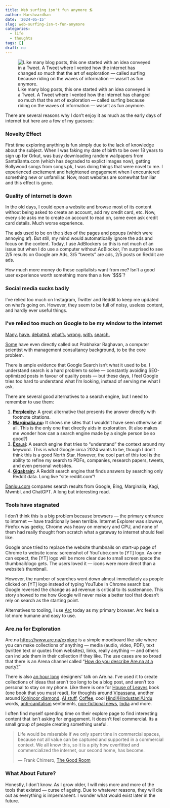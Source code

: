 ```yaml
---
title: Web surfing isn't fun anymore 🏄
author: Harshvardhan
date: '2024-05-15'
slug: web-surfing-isn-t-fun-anymore
categories:
  - life
  - thoughts
tags: []
draft: no
---
```


![Like many blog posts, this one started with an idea conveyed in a Tweet. A Tweet where I vented how the internet has changed so much that the art of exploration --- called surfing because riding on the waves of information --- wasn't as fun anymore.](images/tweet.png)

There are several reasons why I don't enjoy it as much as the early days of internet but here are a few of my guesses:

### **Novelty Effect**

First time exploring anything is fun simply due to the lack of knowledge about the subject.
When I was faking my date of birth to be over 18 years to sign up for Orkut, was busy downloading random wallpapers from SantaBanta.com (which has degraded to explict images now), getting Bollywood songs from songs.pk, I was doing things that were novel to me.
I experienced excitement and heightened engagement when I encountered something new or unfamiliar.
Now, most websites are somewhat familiar and this effect is gone.

### **Quality of internet is down**

In the old days, I could open a website and browse most of its content without being asked to create an account, add my credit card, etc.
Now, every site asks me to create an account to read on, some even ask credit card details.
Much worse experience.

The ads used to be on the sides of the pages and popups (which were annoying af).
But still, my mind would automatically ignore the ads and focus on the content.
Today, I use AdBlockers so this is not much of an issue but when I do use a computer without AdBlocker, I'm surprised to see 2/5 results on Google are Ads, 3/5 "tweets" are ads, 2/5 posts on Reddit are ads.

How much more money do these capitalists want from me?
Isn't a good user experience worth something more than a few \`\$\$\$\`?

### Social media sucks badly

I've relied too much on Instagram, Twitter and Reddit to keep me updated on what's going on.
However, they seem to be full of noisy, useless content, and hardly ever useful things.

### **I've relied too much on Google to be my window to the internet**

[Many.](https://dkb.blog/p/google-search-is-dying)
[have.](https://twitter.com/mwseibel/status/1477701120319361026)
[debated.](https://www.reddit.com/r/google/comments/gvdsu1/entire_google_search_result_pages_are_now_ads/)
[what's.](https://aftermath.site/the-internet-is-full-of-ai-dogshit)
[wrong.](https://docs.sendwithses.com/random-stuff/the-internet-is-an-seo-landfill)
[with.](https://www.theatlantic.com/technology/archive/2017/03/how-the-like-button-ruined-the-internet/519795/?single_page=true)
[search.](https://news.ycombinator.com/item?id=29392702)

[Some](https://www.wheresyoured.at/the-men-who-killed-google/?curius=2922) have even directly called out Prabhakar Raghavan, a computer scientist with management consultancy background, to be the core problem.

There is ample evidence that Google Search isn't what it used to be.
I understand search is a hard problem to solve --- constantly avoiding SEO-optimized posts in favour of quality posts --- but these days, I feel Google tries too hard to understand what I'm looking, instead of serving me what I ask.

There are several good alternatives to a search engine, but I need to remember to use them:

1.  [**Perplexity**](https://www.perplexity.ai/)**:** A great alternative that presents the answer directly with footnote citations.
2.  [**Marginalia.nu**](https://search.marginalia.nu/)**:** It shows me sites that I wouldn't have seen otherwise at all. This is the only one that directly aids in exploration. (It also makes me wonder how can a search engine made by a single person be so good?)
3.  [**Exa.ai**](https://exa.ai/)**:** A search engine that tries to "understand" the context around my keyword. This is what Google circa 2024 wants to be, though I don't think this is a good North Star. However, the cool part of this tool is the ability to refine my search to PDFs, companies, research papers, tweets, and even personal websites.
4.  [**Gigabrain**](https://thegigabrain.com/)**:** A Reddit search engine that finds answers by searching only Reddit data. Long live "site:reddit.com"!

[Danluu.com](https://danluu.com/seo-spam/) compares search results from Google, Bing, Marginalia, Kagi, Mwmbl, and ChatGPT.
A long but interesting read.

### Tools have stagnated

I don't think this is a big problem because browsers --- the primary entrance to internet --- have traditionally been terrible.
Internet Explorer was slowww, Firefox was geeky, Chrome was heavy on memory and CPU, and none of them had really thought from scratch what a gateway to internet should feel like.

Google once tried to replace the website thumbnails on start-up page of Chrome to website icons: screenshot of YouTube.com to [YT] logo.
As one can expect, the [YT] logo will be more clear due to small screen space the thumbnail/logo gets.
The users loved it --- icons were more direct than a website's thumbnail.

However, the number of searches went down almost immediately as people clicked on [YT] logo instead of typing YouTube in Chrome search bar.
Google reversed the change as ad revenue is critical to its sustenance.
This story showed to me how Google will never make a better tool that doesn't rely on search as the starting point.

Alternatives to tooling, I use [Arc](https://arc.net/) today as my primary browser.
Arc feels a lot more humane and easy to use.

### Are.na for Exploration

Are.na <https://www.are.na/explore> is a simple moodboard like site where you can make collections of anything --- media (audio, video, PDF), text (written text or quotes from websites), links, really anything --- and others can include them in their collection if they like.
The use cases are so broad that there is an Arena channel called "[How do you describe Are.na at a party?](https://www.are.na/are-na-team/how-do-you-describe-are-na-at-a-party)"

There is also [an hour long](https://www.youtube.com/watch?v=eIyP_Kp2AK0) designers' talk on Are.na.
I've used it to create collections of ideas that aren't too long to be a blog post, and aren't too personal to stay on my phone.
Like there is one for [House of Leaves](https://www.are.na/harsh/house-of-leaves-znrk6csq2u4) book (one book that you must read), for thoughts around [Vipassana](https://www.are.na/harsh/buddha-vipassana), another around [Kohinoor diamond](https://www.are.na/harsh/koh-i-noor-crown-jewel), [AI stuff](https://www.are.na/harsh/ai-hotflp5soh8), [Coffee](https://www.are.na/harsh/coffee-v_mz29lonrc), cool [Hindi/Hindustani/Urdu](https://www.are.na/harsh/hindustani-hindi-urdu-vocab) words, [anti-capitalism](https://www.are.na/harsh/anti-capitalism-and-pro-degrowth) sentiments, [non-fictional news](https://www.are.na/harsh/not-fiction-but-news), [India](https://www.are.na/harsh/india-3tzoerzshfi) and more.

I often find myself spending time on their explore page to find interesting content that isn't asking for engagement.
It doesn't feel commercial.
Its a small group of people creating something useful.

> Life would be miserable if we only spent time in commercial spaces, because not all value can be captured and supported in a commercial context.
> We all know this, so it is a pity how overfitted and commercialized the internet, our second home, has become.
>
> --- Frank Chimero, [The Good Room](https://frankchimero.com/blog/2018/the-good-room/)

### What About Future?

Honestly, I don't know.
As I grow older, I will miss more and more of the tools that existed --- curse of ageing.
Due to whatever reasons, they will die out as everything is impermanent.
I wonder what would exist later in the future.

